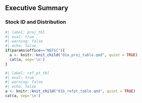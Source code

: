 ## Executive Summary

### Stock ID and Distribution


```r
#| label: proj_tbl
#| eval: true
#| warning: false
#| echo: false
if(params$office=="NEFSC"){
  a <- knitr::knit_child("01a_proj_table.qmd", quiet = TRUE)
  cat(a, sep='\n')
}
```


```r
#| label: ref_pt_tbl
#| eval: true
#| warning: false
#| echo: false
a <- knitr::knit_child("01b_refpt_table.qmd", quiet = TRUE)
cat(a, sep='\n')
```
